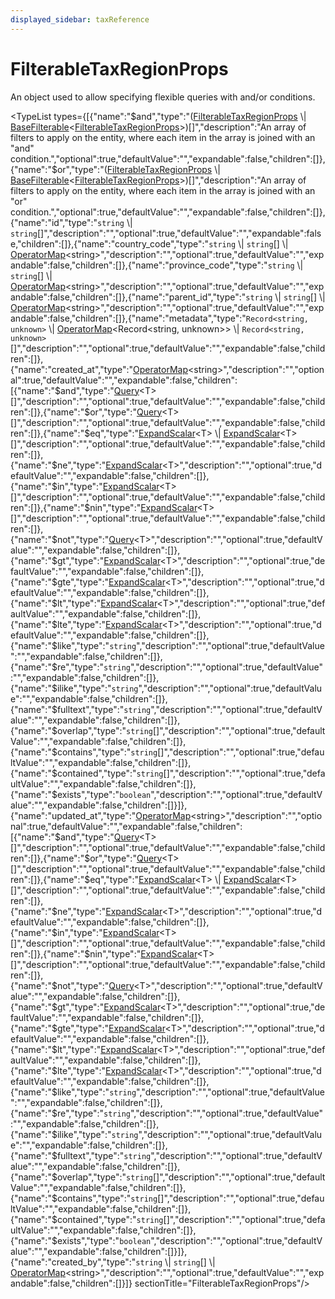```yaml
---
displayed_sidebar: taxReference
---
```



# FilterableTaxRegionProps

An object used to allow specifying flexible queries with and/or conditions.

<TypeList types={[{"name":"$and","type":"([FilterableTaxRegionProps](tax.FilterableTaxRegionProps.mdx) \\| [BaseFilterable](tax.BaseFilterable.mdx)&#60;[FilterableTaxRegionProps](tax.FilterableTaxRegionProps.mdx)&#62;)[]","description":"An array of filters to apply on the entity, where each item in the array is joined with an \"and\" condition.","optional":true,"defaultValue":"","expandable":false,"children":[]},{"name":"$or","type":"([FilterableTaxRegionProps](tax.FilterableTaxRegionProps.mdx) \\| [BaseFilterable](tax.BaseFilterable.mdx)&#60;[FilterableTaxRegionProps](tax.FilterableTaxRegionProps.mdx)&#62;)[]","description":"An array of filters to apply on the entity, where each item in the array is joined with an \"or\" condition.","optional":true,"defaultValue":"","expandable":false,"children":[]},{"name":"id","type":"`string` \\| `string`[]","description":"","optional":true,"defaultValue":"","expandable":false,"children":[]},{"name":"country_code","type":"`string` \\| `string`[] \\| [OperatorMap](../types/tax.OperatorMap.mdx)&#60;string&#62;","description":"","optional":true,"defaultValue":"","expandable":false,"children":[]},{"name":"province_code","type":"`string` \\| `string`[] \\| [OperatorMap](../types/tax.OperatorMap.mdx)&#60;string&#62;","description":"","optional":true,"defaultValue":"","expandable":false,"children":[]},{"name":"parent_id","type":"`string` \\| `string`[] \\| [OperatorMap](../types/tax.OperatorMap.mdx)&#60;string&#62;","description":"","optional":true,"defaultValue":"","expandable":false,"children":[]},{"name":"metadata","type":"`Record<string, unknown>` \\| [OperatorMap](../types/tax.OperatorMap.mdx)&#60;Record&#60;string, unknown&#62;&#62; \\| `Record<string, unknown>`[]","description":"","optional":true,"defaultValue":"","expandable":false,"children":[]},{"name":"created_at","type":"[OperatorMap](../types/tax.OperatorMap.mdx)&#60;string&#62;","description":"","optional":true,"defaultValue":"","expandable":false,"children":[{"name":"$and","type":"[Query](../types/tax.Query.mdx)&#60;T&#62;[]","description":"","optional":true,"defaultValue":"","expandable":false,"children":[]},{"name":"$or","type":"[Query](../types/tax.Query.mdx)&#60;T&#62;[]","description":"","optional":true,"defaultValue":"","expandable":false,"children":[]},{"name":"$eq","type":"[ExpandScalar](../types/tax.ExpandScalar.mdx)&#60;T&#62; \\| [ExpandScalar](../types/tax.ExpandScalar.mdx)&#60;T&#62;[]","description":"","optional":true,"defaultValue":"","expandable":false,"children":[]},{"name":"$ne","type":"[ExpandScalar](../types/tax.ExpandScalar.mdx)&#60;T&#62;","description":"","optional":true,"defaultValue":"","expandable":false,"children":[]},{"name":"$in","type":"[ExpandScalar](../types/tax.ExpandScalar.mdx)&#60;T&#62;[]","description":"","optional":true,"defaultValue":"","expandable":false,"children":[]},{"name":"$nin","type":"[ExpandScalar](../types/tax.ExpandScalar.mdx)&#60;T&#62;[]","description":"","optional":true,"defaultValue":"","expandable":false,"children":[]},{"name":"$not","type":"[Query](../types/tax.Query.mdx)&#60;T&#62;","description":"","optional":true,"defaultValue":"","expandable":false,"children":[]},{"name":"$gt","type":"[ExpandScalar](../types/tax.ExpandScalar.mdx)&#60;T&#62;","description":"","optional":true,"defaultValue":"","expandable":false,"children":[]},{"name":"$gte","type":"[ExpandScalar](../types/tax.ExpandScalar.mdx)&#60;T&#62;","description":"","optional":true,"defaultValue":"","expandable":false,"children":[]},{"name":"$lt","type":"[ExpandScalar](../types/tax.ExpandScalar.mdx)&#60;T&#62;","description":"","optional":true,"defaultValue":"","expandable":false,"children":[]},{"name":"$lte","type":"[ExpandScalar](../types/tax.ExpandScalar.mdx)&#60;T&#62;","description":"","optional":true,"defaultValue":"","expandable":false,"children":[]},{"name":"$like","type":"`string`","description":"","optional":true,"defaultValue":"","expandable":false,"children":[]},{"name":"$re","type":"`string`","description":"","optional":true,"defaultValue":"","expandable":false,"children":[]},{"name":"$ilike","type":"`string`","description":"","optional":true,"defaultValue":"","expandable":false,"children":[]},{"name":"$fulltext","type":"`string`","description":"","optional":true,"defaultValue":"","expandable":false,"children":[]},{"name":"$overlap","type":"`string`[]","description":"","optional":true,"defaultValue":"","expandable":false,"children":[]},{"name":"$contains","type":"`string`[]","description":"","optional":true,"defaultValue":"","expandable":false,"children":[]},{"name":"$contained","type":"`string`[]","description":"","optional":true,"defaultValue":"","expandable":false,"children":[]},{"name":"$exists","type":"`boolean`","description":"","optional":true,"defaultValue":"","expandable":false,"children":[]}]},{"name":"updated_at","type":"[OperatorMap](../types/tax.OperatorMap.mdx)&#60;string&#62;","description":"","optional":true,"defaultValue":"","expandable":false,"children":[{"name":"$and","type":"[Query](../types/tax.Query.mdx)&#60;T&#62;[]","description":"","optional":true,"defaultValue":"","expandable":false,"children":[]},{"name":"$or","type":"[Query](../types/tax.Query.mdx)&#60;T&#62;[]","description":"","optional":true,"defaultValue":"","expandable":false,"children":[]},{"name":"$eq","type":"[ExpandScalar](../types/tax.ExpandScalar.mdx)&#60;T&#62; \\| [ExpandScalar](../types/tax.ExpandScalar.mdx)&#60;T&#62;[]","description":"","optional":true,"defaultValue":"","expandable":false,"children":[]},{"name":"$ne","type":"[ExpandScalar](../types/tax.ExpandScalar.mdx)&#60;T&#62;","description":"","optional":true,"defaultValue":"","expandable":false,"children":[]},{"name":"$in","type":"[ExpandScalar](../types/tax.ExpandScalar.mdx)&#60;T&#62;[]","description":"","optional":true,"defaultValue":"","expandable":false,"children":[]},{"name":"$nin","type":"[ExpandScalar](../types/tax.ExpandScalar.mdx)&#60;T&#62;[]","description":"","optional":true,"defaultValue":"","expandable":false,"children":[]},{"name":"$not","type":"[Query](../types/tax.Query.mdx)&#60;T&#62;","description":"","optional":true,"defaultValue":"","expandable":false,"children":[]},{"name":"$gt","type":"[ExpandScalar](../types/tax.ExpandScalar.mdx)&#60;T&#62;","description":"","optional":true,"defaultValue":"","expandable":false,"children":[]},{"name":"$gte","type":"[ExpandScalar](../types/tax.ExpandScalar.mdx)&#60;T&#62;","description":"","optional":true,"defaultValue":"","expandable":false,"children":[]},{"name":"$lt","type":"[ExpandScalar](../types/tax.ExpandScalar.mdx)&#60;T&#62;","description":"","optional":true,"defaultValue":"","expandable":false,"children":[]},{"name":"$lte","type":"[ExpandScalar](../types/tax.ExpandScalar.mdx)&#60;T&#62;","description":"","optional":true,"defaultValue":"","expandable":false,"children":[]},{"name":"$like","type":"`string`","description":"","optional":true,"defaultValue":"","expandable":false,"children":[]},{"name":"$re","type":"`string`","description":"","optional":true,"defaultValue":"","expandable":false,"children":[]},{"name":"$ilike","type":"`string`","description":"","optional":true,"defaultValue":"","expandable":false,"children":[]},{"name":"$fulltext","type":"`string`","description":"","optional":true,"defaultValue":"","expandable":false,"children":[]},{"name":"$overlap","type":"`string`[]","description":"","optional":true,"defaultValue":"","expandable":false,"children":[]},{"name":"$contains","type":"`string`[]","description":"","optional":true,"defaultValue":"","expandable":false,"children":[]},{"name":"$contained","type":"`string`[]","description":"","optional":true,"defaultValue":"","expandable":false,"children":[]},{"name":"$exists","type":"`boolean`","description":"","optional":true,"defaultValue":"","expandable":false,"children":[]}]},{"name":"created_by","type":"`string` \\| `string`[] \\| [OperatorMap](../types/tax.OperatorMap.mdx)&#60;string&#62;","description":"","optional":true,"defaultValue":"","expandable":false,"children":[]}]}  sectionTitle="FilterableTaxRegionProps"/>
